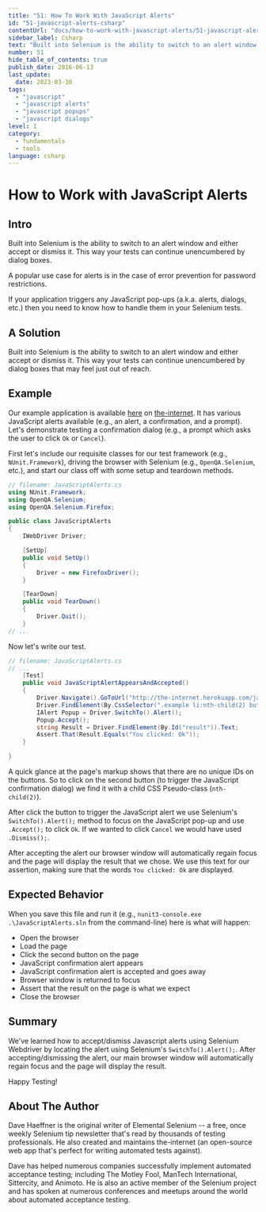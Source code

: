 ```yaml
---
title: "51: How To Work With JavaScript Alerts"
id: "51-javascript-alerts-csharp"
contentUrl: "docs/how-to-work-with-javascript-alerts/51-javascript-alerts-csharp"
sidebar_label: Csharp
text: "Built into Selenium is the ability to switch to an alert window and either accept or dismiss it. This way your tests can continue unencumbered by dialog boxes that may feel just out of reach."
number: 51
hide_table_of_contents: true
publish_date: 2016-06-13
last_update:
  date: 2023-03-30
tags:
  - "javascript"
  - "javascript alerts"
  - "javascript popups"
  - "javascript dialogs"
level: 1
category:
  - fundamentals
  - tools
language: csharp
---
```


# How to Work with JavaScript Alerts

## Intro

Built into Selenium is the ability to switch to an alert window and either accept or dismiss it. This way your tests can continue unencumbered by dialog boxes.

A popular use case for alerts is in the case of error prevention for password restrictions.

If your application triggers any JavaScript pop-ups (a.k.a. alerts, dialogs, etc.) then you need to know how to handle them in your Selenium tests.

## A Solution

Built into Selenium is the ability to switch to an alert window and either accept or dismiss it. This way your tests can continue unencumbered by dialog boxes that may feel just out of reach.

## Example

Our example application is available [here](http://the-internet.herokuapp.com/javascript_alerts) on [the-internet](http://github.com/tourdedave/the-internet). It has various JavaScript alerts available (e.g., an alert, a confirmation, and a prompt). Let's demonstrate testing a confirmation dialog (e.g., a prompt which asks the user to click `Ok` or `Cancel`).

First let's include our requisite classes for our test framework (e.g., `NUnit.Framework`), driving the browser with Selenium (e.g., `OpenQA.Selenium`, etc.), and start our class off with some setup and teardown methods.

```csharp
// filename: JavaScriptAlerts.cs
using NUnit.Framework;
using OpenQA.Selenium;
using OpenQA.Selenium.Firefox;

public class JavaScriptAlerts
{
    IWebDriver Driver;

    [SetUp]
    public void SetUp()
    {
        Driver = new FirefoxDriver();
    }

    [TearDown]
    public void TearDown()
    {
        Driver.Quit();
    }
// ...
```

Now let's write our test.

```csharp
// filename: JavaScriptAlerts.cs
// ...
    [Test]
    public void JavaScriptAlertAppearsAndAccepted()
    {
        Driver.Navigate().GoToUrl("http://the-internet.herokuapp.com/javascript_alerts");
        Driver.FindElement(By.CssSelector(".example li:nth-child(2) button")).Click();
        IAlert Popup = Driver.SwitchTo().Alert();
        Popup.Accept();
        string Result = Driver.FindElement(By.Id("result")).Text;
        Assert.That(Result.Equals("You clicked: Ok"));
    }

}
```

A quick glance at the page's markup shows that there are no unique IDs on the buttons. So to click on the second button (to trigger the JavaScript confirmation dialog) we find it with a child CSS Pseudo-class (`nth-child(2)`).

After click the button to trigger the JavaScript alert we use Selenium's `SwitchTo().Alert();` method to focus on the JavaScript pop-up and use `.Accept();` to click `Ok`. If we wanted to click `Cancel` we would have used `.Dismiss();`.

After accepting the alert our browser window will automatically regain focus and the page will display the result that we chose. We use this text for our assertion, making sure that the words `You clicked: Ok` are displayed.

## Expected Behavior

When you save this file and run it (e.g., `nunit3-console.exe .\JavaScriptAlerts.sln` from the command-line) here is what will happen:

- Open the browser
- Load the page
- Click the second button on the page
- JavaScript confirmation alert appears
- JavaScript confirmation alert is accepted and goes away
- Browser window is returned to focus
- Assert that the result on the page is what we expect
- Close the browser

## Summary

We've learned how to accept/dismiss Javascript alerts using Selenium Webdriver by locating the alert using Selenium's `SwitchTo().Alert();`. After accepting/dismissing the alert, our main browser window will automatically regain focus and the page will display the result.

Happy Testing!

## About The Author

Dave Haeffner is the original writer of Elemental Selenium -- a free, once weekly Selenium tip newsletter that's read by thousands of testing professionals. He also created and maintains the-internet (an open-source web app that's perfect for writing automated tests against).

Dave has helped numerous companies successfully implement automated acceptance testing; including The Motley Fool, ManTech International, Sittercity, and Animoto. He is also an active member of the Selenium project and has spoken at numerous conferences and meetups around the world about automated acceptance testing.
